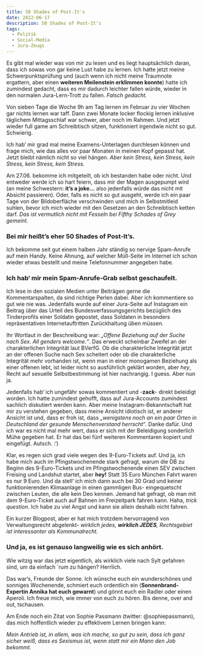 ```yaml
---
title: 50 Shades of Post-It's
date: 2022-06-17
description: 50 Shades of Post-It's
tags:
  - Politik
  - Social-Media
  - Jura-Zeugs
---
```

Es gibt mal wieder was von mir zu lesen und es liegt hauptsächlich daran, dass ich sowas von gar keine Lust habe zu lernen. Ich hatte 
jetzt meine Schwerpunktsprüfung und (auch wenn ich nicht meine Traumnote ergattern, aber einen **weiteren Meilenstein erklimmen konnte**) 
hatte ich zumindest gedacht, dass es mir dadurch leichter fallen würde, wieder in den normalen Jura-Lern-Trott zu fallen. *Falsch gedacht.*

Von sieben Tage die Woche 9h am Tag lernen im Februar zu vier Wochen gar nichts lernen war taff. Dann zwei Monate locker flockig lernen inklusive 
täglichem Mittagsschlaf war schwer, aber noch im Rahmen. Und jetzt wieder full game am Schreibtisch sitzen, funktioniert irgendwie nicht so gut. 
Schwierig. 

Ich hab‘ mir grad mal meine Examens-Unterlagen durchlesen können und frage mich, wie das alles vor paar Monaten in meinen Kopf gepasst hat. Jetzt 
bleibt nämlich nicht so viel hängen. *Aber kein Stress, kein Stress, kein Stress, kein Stress, kein Stress.*

Am 27.06. bekomme ich mitgeteilt, ob ich bestanden habe oder nicht. Und entweder werde ich so hart feiern, dass mir der Magen ausgepumpt wird (an meine 
Schwestern: **it’s a joke…** also jedenfalls würde das nicht mit Absicht passieren). Oder, falls es nicht so gut ausgeht, werde 
ich ein paar Tage von der Bildoberfläche verschwinden und mich in Selbstmitleid suhlen, bevor ich mich wieder mit den Gesetzen an den Schreibtisch ketten darf. 
*Das ist vermutlich nicht mit Fesseln bei Fifthy Schades of Grey gemeint.*

### Bei mir heißt’s eher 50 Shades of Post-It’s. 

Ich bekomme seit gut einem halben Jahr ständig so nervige Spam-Anrufe auf mein Handy. Keine Ahnung, auf welcher Müll-Seite im Internet ich schon wieder 
etwas bestellt und meine Telefonnummer angegeben habe. 

### Ich hab‘ mir mein Spam-Anrufe-Grab selbst geschaufelt. 

Ich lese in den sozialen Medien unter Beiträgen gerne die Kommentarspalten, da sind richtige Perlen dabei. Aber ich kommentiere so gut wie nie was. 
Jedenfalls wurde auf einer Jura-Seite auf Instagram ein Beitrag über das Urteil des Bundesverfassungsgerichts bezüglich des Tinderprofils einer Soldatin 
gepostet, dass Soldaten in besonders repräsentativen Internetauftritten Zurückhaltung üben müssen.

Ihr Wortlaut in der Beschreibung war: *„Offene Beziehung auf der Suche nach Sex. All genders welcome.“*. Das erweckt scheinbar Zweifel an der charakterlichen 
Integrität laut BVerfG. Ob die charakterliche Integrität jetzt an der offenen Suche nach Sex scheitert oder ob die charakterliche Integrität mehr vorhanden 
ist, wenn man in einer monogamen Beziehung als einer offenen lebt, ist leider nicht so ausführlich geklärt worden, aber *hey*, Recht auf sexuelle Selbstbestimmung 
ist hier nachrangig. I guess. Aber nun ja. 

Jedenfalls hab‘ ich ungefähr sowas kommentiert und -**zack**- direkt beleidigt worden. Ich hatte zumindest gehofft, dass auf Jura-Accounts zumindest sachlich 
diskutiert werden kann. Aber meine Instagram-Bekanntschaft hat mir zu verstehen gegeben, dass meine Ansicht idiotisch ist, er anderer Ansicht ist und, dass 
er froh ist, dass *„wenigstens noch an ein paar Orten in Deutschland der gesunde Menschenverstand herrscht“*. Danke dafür. 
Und ich war es nicht mal mehr wert, dass er sich mit der Beleidigung sonderlich Mühe gegeben hat. Er hat das bei fünf weiteren Kommentaren kopiert und 
eingefügt. Autsch. :‘) 

Klar, es regen sich grad viele wegen des 9-Euro-Tickets auf. Und ja, ich habe mich auch im Pfingstwochenende stark gefragt, warum die DB zu Beginn des 
9-Euro-Tickets und im Pfingstwochenende einen SEV zwischen Freising und Landshut startet, aber **hey!** Statt 35 Euro München Fahrt waren es nur 9 Euro. 
Und da stell‘ ich mich dann auch bei 30 Grad und keiner funktionierenden Klimaanlage in einen gammligen Bus- eingequetscht zwischen Leuten, die alle kein 
Deo kennen. Jemand hat gefragt, ob man mit dem 9-Euro-Ticket auch auf Bahnen im Freizeitpark fahren kann. Haha, *trick question*. Ich habe zu viel Angst und 
kann sie allein deshalb nicht fahren.

Ein kurzer Blogpost, aber er hat mich trotzdem hervorragend von Verwaltungsrecht abgelenkt- *wirklich jedes, **wirklich JEDES**, Rechtsgebiet ist interessanter als 
Kommunalrecht.*

### Und ja, es ist genauso langweilig wie es sich anhört.

Wie witzig war das jetzt eigentlich, als wirklich viele nach Sylt gefahren sind, um da einfach ´rum zu hängen? Herrlich.

Das war’s, Freunde der Sonne. Ich wünsche euch ein wunderschönes und sonniges Wochenende, schmiert euch ordentlich ein (**Sonnenbrand-Expertin Annika hat 
euch gewarnt**) und gönnt euch ein Radler oder einen Aperoli. Ich freue mich, wie immer von euch zu hören. Bis denne, over and out, tschausen. 

Am Ende noch ein Zitat von Sophie Passmann (twitter: @sophiepassmann), das mich hoffentlich wieder zu effektivem Lernen bringen kann: 

*Mein Antrieb ist, in allem, was ich mache, so gut zu sein, dass ich ganz sicher weiß, dass es Sexismus ist, wenn statt mir ein Mann den Job bekommt.*

